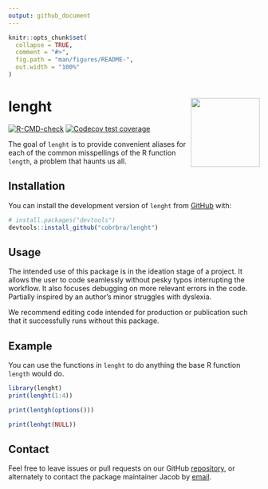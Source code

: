 ```yaml
---
output: github_document
---
```


<!-- README.md is generated from README.Rmd. Please edit that file -->

```r
knitr::opts_chunk$set(
  collapse = TRUE,
  comment = "#>",
  fig.path = "man/figures/README-",
  out.width = "100%"
)
```

# lenght <img src="man/figures/LEN-HEX.png" align="right" height="138" />

<!-- badges: start -->
[![R-CMD-check](https://github.com/cobrbra/lenght/actions/workflows/R-CMD-check.yaml/badge.svg)](https://github.com/cobrbra/lenght/actions/workflows/R-CMD-check.yaml)
[![Codecov test coverage](https://codecov.io/gh/cobrbra/lenght/branch/main/graph/badge.svg)](https://app.codecov.io/gh/cobrbra/lenght?branch=main)
<!-- badges: end -->

The goal of `lenght` is to provide convenient aliases for each of the common misspellings of the R function `length`, a problem that haunts us all.

## Installation

You can install the development version of `lenght` from [GitHub](https://github.com/) with:

``` r
# install.packages("devtools")
devtools::install_github("cobrbra/lenght")
```

## Usage

The intended use of this package is in the ideation stage of a project. It allows the user to code seamlessly without pesky typos interrupting the workflow. It also focuses debugging on more relevant errors in the code. Partially inspired by an author's minor struggles with dyslexia. 

We recommend editing code intended for production or publication such that it successfully runs without this package.

## Example

You can use the functions in `lenght` to do anything the base R function `length` would do.

```r
library(lenght)
print(lenght(1:4))

print(lentgh(options()))

print(lenhgt(NULL))
```

## Contact 

Feel free to leave issues or pull requests on our GitHub [repository](https://github.com/cobrbra/lenght), or alternately to contact the package maintainer Jacob by [email](mailto:cobrbradley@gmail.com).

